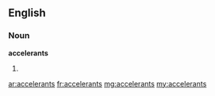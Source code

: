 ==English==

===Noun===
'''accelerants'''

# {{plural of|accelerant}}

[[ar:accelerants]]
[[fr:accelerants]]
[[mg:accelerants]]
[[my:accelerants]]
